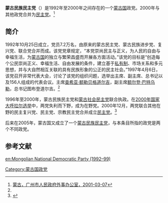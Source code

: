 '''蒙古民族民主党'''（{{lang-mn|Монгол Үндэсний Ардчилсан Нам}}）是1992年至2000年之间存在的一个[[蒙古国|蒙古国]]政党。2000年与其他政党合并为[[民主党_(蒙古)|民主党]]。<ref name=gzs>[http://www.gzfao.gov.cn/Item/1928.aspx 蒙古，广州市人民政府外事办公室，2001-03-07]</ref>

==简介==
1992年10月25日成立，党员7.2万名，由原来的蒙古民主党、蒙古民族进步党、复兴党、联合党合并而成。该党党章规定，“本党崇尚民主与正义，为人民的自由与幸福生活，为[[蒙古国|蒙古国]]的独立与繁荣昌盛而开展各方面活动。”该党的目标是“创造每个公民崇尚正义、幸福生活、自由发展的条件，建立基于[[私有制|私有制]]、市场关系和多元思想，并与大自然相互关联的具有民族形象的公正的民主社会。”1997年4月6日，该党召开非常代表大会，讨论了该党的组织问题，选举出主席、副主席、总书记以及156人组成的代表会议。主席[[查希亚·额勒贝格道尔吉|查希亚·额勒贝格道尔吉]]，副主席[[额尔登·巴特乌勒|额尔登·巴特乌勒]]，总书记图布登道尔吉。<ref name=gzs/>

1996年至2000年，蒙古民族民主党和[[蒙古社会民主党|蒙古社会民主党]]联合执政。在[[2000年蒙古国会选举|2000年国家大呼拉尔选举]]中，两党失利而下野，成为在野党。2000年12月，两党联合其他在野的民主复兴党、民主党、宗教民主党合并成立[[民主党_(蒙古)|民主党]]。<ref>{{Cite web |url=http://www.ccyl.org.cn/zhuanti/menggu/bjzl/200904/t20090417_220601.htm |title=蒙古国主要政党简介，中国共青团网，2009-04-17 |accessdate=2014-05-14 |archive-date=2014-05-14 |archive-url=https://web.archive.org/web/20140514184044/http://www.ccyl.org.cn/zhuanti/menggu/bjzl/200904/t20090417_220601.htm |dead-url=yes }}</ref>

后来在2005年，蒙古国又成立了一个[[蒙古民族民主党|蒙古民族民主党]]，与本条目所指的政党是两个不同政党。

==参考文献==
{{reflist}}

[[Category:蒙古国政党|Category:蒙古国政党]]
[[en:Mongolian_National_Democratic_Party_(1992–99)|en:Mongolian National Democratic Party (1992–99)]]